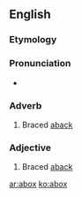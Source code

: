==English==

===Etymology===
{{prefix|a|box|t2=boxhaul}}

===Pronunciation===
* {{a|US}} {{IPA|/əˈbɑks/}}

===Adverb===
{{en-adv|-}}

# {{context|nautical|lang=en}} Braced [[aback]]

===Adjective===
{{en-adj|-}}

# {{context|nautical|lang=en}} Braced [[aback]]

[[ar:abox]]
[[ko:abox]]
